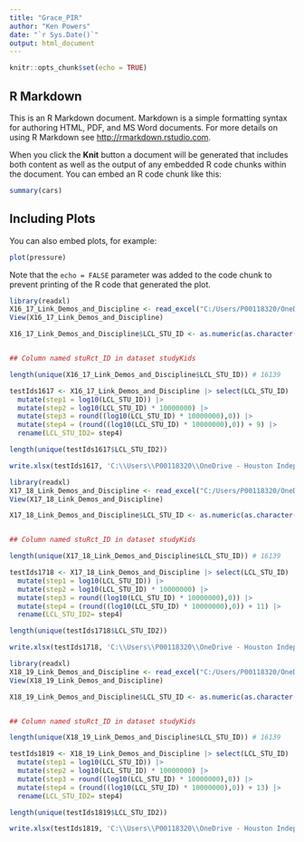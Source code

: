 ```yaml
---
title: "Grace_PIR"
author: "Ken Powers"
date: "`r Sys.Date()`"
output: html_document
---
```


```r
knitr::opts_chunk$set(echo = TRUE)
```

## R Markdown

This is an R Markdown document. Markdown is a simple formatting syntax for authoring HTML, PDF, and MS Word documents. For more details on using R Markdown see <http://rmarkdown.rstudio.com>.

When you click the **Knit** button a document will be generated that includes both content as well as the output of any embedded R code chunks within the document. You can embed an R code chunk like this:

```r
summary(cars)
```

## Including Plots

You can also embed plots, for example:

```r
plot(pressure)
```

Note that the `echo = FALSE` parameter was added to the code chunk to prevent printing of the R code that generated the plot.

```r
library(readxl)
X16_17_Link_Demos_and_Discipline <- read_excel("C:/Users/P00118320/OneDrive - Houston Independent School District/PIR_Grace G032024 - Disciplinary data grades 6-12 from 17-19/1 Source Data/16-17_Link Demos and Discipline.xlsx")
View(X16_17_Link_Demos_and_Discipline)

X16_17_Link_Demos_and_Discipline$LCL_STU_ID <- as.numeric(as.character(X16_17_Link_Demos_and_Discipline$LCL_STU_ID))


## Column named stuRct_ID in dataset studyKids

length(unique(X16_17_Link_Demos_and_Discipline$LCL_STU_ID)) # 16139

testIds1617 <- X16_17_Link_Demos_and_Discipline |> select(LCL_STU_ID) |>
  mutate(step1 = log10(LCL_STU_ID)) |>
  mutate(step2 = log10(LCL_STU_ID) * 10000000) |>
  mutate(step3 = round((log10(LCL_STU_ID) * 10000000),0)) |>
  mutate(step4 = (round((log10(LCL_STU_ID) * 10000000),0)) + 9) |>
  rename(LCL_STU_ID2= step4)

length(unique(testIds1617$LCL_STU_ID2))

write.xlsx(testIds1617, 'C:\\Users\\P00118320\\OneDrive - Houston Independent School District\\PIR_Grace G032024 - Disciplinary data grades 6-12 from 17-19\\1 Source Data\\testIDs1617.xlsx')
```

```r
library(readxl)
X17_18_Link_Demos_and_Discipline <- read_excel("C:/Users/P00118320/OneDrive - Houston Independent School District/PIR_Grace G032024 - Disciplinary data grades 6-12 from 17-19/1 Source Data/17-18_Link Demos and Discipline.xlsx")
View(X17_18_Link_Demos_and_Discipline)

X17_18_Link_Demos_and_Discipline$LCL_STU_ID <- as.numeric(as.character(X17_18_Link_Demos_and_Discipline$LCL_STU_ID))


## Column named stuRct_ID in dataset studyKids

length(unique(X17_18_Link_Demos_and_Discipline$LCL_STU_ID)) # 16139

testIds1718 <- X17_18_Link_Demos_and_Discipline |> select(LCL_STU_ID) |>
  mutate(step1 = log10(LCL_STU_ID)) |>
  mutate(step2 = log10(LCL_STU_ID) * 10000000) |>
  mutate(step3 = round((log10(LCL_STU_ID) * 10000000),0)) |>
  mutate(step4 = (round((log10(LCL_STU_ID) * 10000000),0)) + 11) |>
  rename(LCL_STU_ID2= step4)

length(unique(testIds1718$LCL_STU_ID2))

write.xlsx(testIds1718, 'C:\\Users\\P00118320\\OneDrive - Houston Independent School District\\PIR_Grace G032024 - Disciplinary data grades 6-12 from 17-19\\1 Source Data\\testIDs1718.xlsx')
```


```r
library(readxl)
X18_19_Link_Demos_and_Discipline <- read_excel("C:/Users/P00118320/OneDrive - Houston Independent School District/PIR_Grace G032024 - Disciplinary data grades 6-12 from 17-19/1 Source Data/18-19_Link Demos and Discipline.xlsx")
View(X18_19_Link_Demos_and_Discipline)

X18_19_Link_Demos_and_Discipline$LCL_STU_ID <- as.numeric(as.character(X18_19_Link_Demos_and_Discipline$LCL_STU_ID))


## Column named stuRct_ID in dataset studyKids

length(unique(X18_19_Link_Demos_and_Discipline$LCL_STU_ID)) # 16139

testIds1819 <- X18_19_Link_Demos_and_Discipline |> select(LCL_STU_ID) |>
  mutate(step1 = log10(LCL_STU_ID)) |>
  mutate(step2 = log10(LCL_STU_ID) * 10000000) |>
  mutate(step3 = round((log10(LCL_STU_ID) * 10000000),0)) |>
  mutate(step4 = (round((log10(LCL_STU_ID) * 10000000),0)) + 13) |>
  rename(LCL_STU_ID2= step4)

length(unique(testIds1819$LCL_STU_ID2))

write.xlsx(testIds1819, 'C:\\Users\\P00118320\\OneDrive - Houston Independent School District\\PIR_Grace G032024 - Disciplinary data grades 6-12 from 17-19\\1 Source Data\\testIDs1819.xlsx')
```